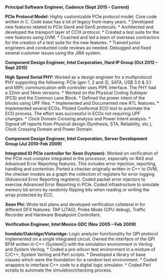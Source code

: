 **Principal Software Engineer, Cadence (Sept 2015 – Current)**

**PCIe Protocol Model:** Highly customizable PCIe protocol model. Core code written in C. Code base has a lot of legacy from many years.
  * Developed new features related to PCIe Gen4 and Gen5 protocols.
  * Architected and developed the transport layer of CCIX protocol.
  * Created a test suite for the new features using UVM.
  * Coached and led a team of overseas contractors for the creation of a test suite for the new features.
  * Trained junior engineers and conducted code reviews as needed.
Debugged and fixed several customer issues using the JIRA system.

**Component Design Engineer, Intel Corporation, Hard IP Group (Oct 2012 – Sept 2015)**

**High Speed Serial PHY:** Worked as a design engineer for a multiprotocol PHY supporting the following: PCIe (gen 1, 2 and 3), SATA, USB 3.0 & 3.1 and MIPI; communication with controller uses PIPE interface. The PHY had a 22nm and 14nm versions. 
  * Worked on the Physical Coding Sublayer (PCS) and the Common Lane Block.
  * Defined the power intent of the blocks using UPF files.
  * Implemented and Documented new RTL features.
  * Implemented several ECOs. Piloted Conformal ECO tool to automate the ECO process. The effort was successful in ECOs not requiring UPF changes.
  * Clock Domain Crossing analysis and Power Intent analysis.
  * Signed off reports from Physical design (Synthesis, STA, Reliability, etc.), Clock Crossing Domain and Power Domain.

**Component Design Engineer, Intel Corporation, Server Development Group (Jul 2010-Feb 2009)**

**Integrated IO PCIe controller for Xeon (Ivytown):** Worked on verification of the PCIe root complex integrated in the processor, especially on RAS and Advanced Error Reporting features. This includes error injection, reporting, handling and contention.
Ported a checker originally written in C++ to OVM, the checker models as a graph the collection of registers for error logging (Advanced Error Reporting registers).
Coded packet error injectors to exercise Advanced Error Reporting in PCIe.
Coded infrastructure to simulate memory bit errors by randomly flipping bits when reading or writing the array protected by ECC.

**Xeon Phi:** Wrote test plans and developed verification collateral in for different DFX features: TAP (JTAG), Probe Mode (CPU debug), Traffic Recorder and Hardware Breakpoint Controllers.

**Verification Engineer, Intel Mexico GDC (Nov 2005 – Feb 2009)**

**Irondale/Oakridge/Vistaridge:** Logic analyzer functionality for QPI protocol implemented on a single integrated circuit. Owned the interface of the QPI BFM written in C++ (SystemC) with the simulation environment in Verilog and System Verilog.
  * Coded a pre-silicon test environment in a mixture of C/C++, System Verilog and Perl scripts.
  * Developed a library of base classes which were the foundation for a random test environment.
  * Coded wrappers to interface C++ code to a digital logic simulator.
  * Coded Perl scripts to automate the simulation/checking process.
